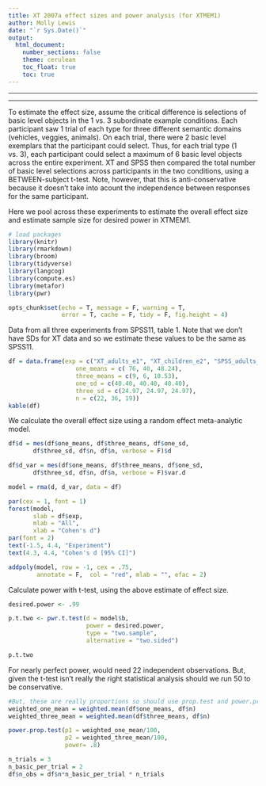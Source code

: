 ```yaml
---
title: XT 2007a effect sizes and power analysis (for XTMEM1)
author: Molly Lewis 
date: "`r Sys.Date()`"
output: 
  html_document:
    number_sections: false
    theme: cerulean
    toc_float: true
    toc: true
---
```

  
******
******
  
To estimate the effect size, assume the critical difference is selections of basic level objects in the 1 vs. 3 subordinate example conditions. Each participant saw 1 trial of each type for three different semantic domains (vehicles, veggies, animals). On each trial, there were 2 basic level exemplars that the participant could select. Thus, for each trial type (1 vs. 3), each participant could select a maximum of 6 basic level objects across the entire experiment. XT and SPSS then compared the total number of basic level selections across participants in the two conditions, using a BETWEEN-subject t-test. Note, however, that this is anti-conservative because it doesn't take into acount the independence between responses for the same participant. 

Here we pool across these experiments to estimate the overall effect size and estimate sample size for desired power in XTMEM1. 


```r
# load packages
library(knitr)
library(rmarkdown)
library(broom)
library(tidyverse) 
library(langcog)
library(compute.es)
library(metafor)
library(pwr)

opts_chunk$set(echo = T, message = F, warning = T, 
               error = T, cache = F, tidy = F, fig.height = 4)
```  

Data from all three experiments from SPSS11, table 1. Note that we don't have SDs for XT data and so we estimate these values to be the same as SPSS11.
```r
df = data.frame(exp = c("XT_adults_e1", "XT_children_e2", "SPSS_adults_e1"),
                   one_means = c( 76, 40, 48.24), 
                   three_means = c(9, 6, 10.53),
                   one_sd = c(40.40, 40.40, 40.40),
                   three_sd = c(24.97, 24.97, 24.97),
                   n = c(22, 36, 19))
kable(df)
```

We calculate the overall effect size using a random effect meta-analytic model. 
```r
df$d = mes(df$one_means, df$three_means, df$one_sd,
       df$three_sd, df$n, df$n, verbose = F)$d

df$d_var = mes(df$one_means, df$three_means, df$one_sd,
       df$three_sd, df$n, df$n, verbose = F)$var.d

model = rma(d, d_var, data = df)

par(cex = 1, font = 1)
forest(model, 
       slab = df$exp,
       mlab = "All", 
       xlab = "Cohen's d")
par(font = 2)
text(-1.5, 4.4, "Experiment")
text(4.3, 4.4, "Cohen's d [95% CI]")

addpoly(model, row = -1, cex = .75, 
        annotate = F,  col = "red", mlab = "", efac = 2)
```

Calculate power with t-test, using the above estimate of effect size.
```r
desired.power <- .99

p.t.two <- pwr.t.test(d = model$b, 
                      power = desired.power, 
                      type = "two.sample", 
                      alternative = "two.sided")

p.t.two 
```
For nearly perfect power, would need 22 independent observations.
But, given the t-test isn't really the right statistical analysis should we run 50 to be conservative.

```r
#But, these are really proportions so should use prop.test and power.prop.test instead.
weighted_one_mean = weighted.mean(df$one_means, df$n)
weighted_three_mean = weighted.mean(df$three_means, df$n)

power.prop.test(p1 = weighted_one_mean/100, 
                p2 = weighted_three_mean/100, 
                power= .8)

n_trials = 3
n_basic_per_trial = 2
df$n_obs = df$n*n_basic_per_trial * n_trials
```